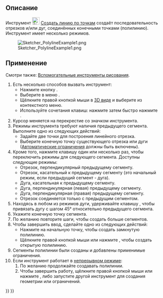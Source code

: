 <languages/>

{{Docnav/ru
|[[Sketcher_CreatePoint/ru|Создать точку]]
|[[Sketcher_CreateLine/ru|Создать отрезок]]
|[[Sketcher_Workbench/ru|Скетчер]]
|IconL=Sketcher_CreatePoint.svg
|IconR=Sketcher_CreateLine.svg
|IconC=Workbench_Sketcher.svg
}}

{{GuiCommand/ru
|Name/ru=Создать полилинию
|Name=Sketcher CreatePolyline
|MenuLocation=Эскиз → Геометрия эскиза → Создать линию по точкам
|Workbenches=[[Sketcher_Workbench/ru|Скетчер]]
|Shortcut={{KEY|G}} {{KEY|M}}
|SeeAlso=[[Sketcher_CreateLine/ru|Создать отрезок]]
}}

<span id="Description"></span>
== Описание ==

Инструмент [[Image:Sketcher_CreatePolyline.svg|24px]] [[Sketcher_CreatePolyline/ru|Создать линию по точкам]] создаёт последовательность отрезков и/или дуг, соединённых конечными точками (полилинию). Инструмент имеет несколько режимов.

[[Image:Sketcher_PolylineExample1.png]]

{{Caption|Полилиния начинается с отрезка, продолжается дугой по касательной, перпендикулярной дугой и заканчивается касательной линией.}}

<span id="Usage"></span>
== Применение ==

Смотри также: [[Sketcher_Workbench/ru#Drawing_aids|Вспомогательные инструменты рисования]].

# Есть несколько способов вызвать инструмент:
#* Нажмите кнопку {{Button|[[Image:Sketcher_CreatePolyline.svg|16px]] [[Sketcher_CreatePolyline/ru|Создать линию по точкам]]}}.
#* Выберите в меню {{MenuCommand|Эскиз → Геометрия эскиза → [[Image:Sketcher_CreatePolyline.svg|16px]] Создать линию по точкам}}.
#* Щёлкните правой кнопкой мыши в [[3D_view|3D виде]] и выберите {{MenuCommand|[[Image:Sketcher_CreatePolyline.svg|16px]] Создать линию по точкам}} из контекстного меню.
#* Используйте сочетания клавиш: нажмите {{KEY|G}} затем быстро нажмите {{KEY|M}}.
# Курсор меняется на перекрестие со значком инструмента.
# Режимы инструмента требуют наличия предыдущего сегмента. Выполните одно из следующих действий:
#* Задайте две точки для построения линейного отрезка.
#* Выберите конечную точку существующего отрезка или дуги ([[Sketcher_Workbench/ru#Auto_constraints|Автоматические ограничения]] должны быть включены).
# Кроме того, нажмите клавишу {{KEY|M}} один или несколько раз, чтобы переключить режимы для следующего сегмента. Доступны следующие режимы:
#* Отрезок, перпендикулярный предыдущему сегменту.
#* Отрезок, касательный к предыдущему сегменту (это начальный режим, если предыдущий сегмент - дуга).
#* Дуга, касательная к предыдущему сегменту.
#* Дуга, перпендикулярная (левая) предыдущему сегменту.
#* Дуга, перпендикулярная (правая) предыдущему сегменту.
#* Отрезок соединяется только с предыдущим сегментом.
# Находясь в любом из режимов дуги, удерживайте клавишу {{KEY|Ctrl}}, чтобы привязать дугу с шагом 45° относительно предыдущего сегмента.
# Укажите конечную точку сегмента.
# По желанию повторите шаги, чтобы создать больше сегментов.
# Чтобы завершить ввод, сделайте одно из следующих действий:
#* Нажмите на начальную точку, чтобы создать замкнутую полилинию.
#* Щёлкните правой кнопкой мыши или нажмите {{KEY|Esc}}, чтобы создать открытую полилинию.
# Сегменты полилинии были созданы и добавлены применимые ограничения.
# Если инструмент работает в [[Sketcher_Workbench#Continue_modes/ru|непрерывном режиме]]:
## По желанию продолжайте создавать полилинии.
## Чтобы завершить работу, щёлкните правой кнопкой мыши или нажмите {{KEY|Esc}}, либо запустите другой инструмент для создания геометрии или ограничений.


{{Docnav/ru
|[[Sketcher_CreatePoint/ru|Создать точку]]
|[[Sketcher_CreateLine/ru|Создать отрезок]]
|[[Sketcher_Workbench/ru|Скетчер]]
|IconL=Sketcher_CreatePoint.svg
|IconR=Sketcher_CreateLine.svg
|IconC=Workbench_Sketcher.svg
}}

{{Sketcher_Tools_navi{{#translation:}}}}
{{Userdocnavi{{#translation:}}}}